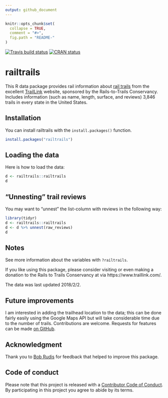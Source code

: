 ```yaml
---
output: github_document
---
```


<!-- README.md is generated from README.Rmd. Please edit that file -->

```r
knitr::opts_chunk$set(
  collapse = TRUE,
  comment = "#>",
  fig.path = "README-"
)
```

[![Travis build status](https://travis-ci.org/jrosen48/railtrails.svg?branch=master)](https://travis-ci.org/jrosen48/railtrails) [![CRAN status](http://www.r-pkg.org/badges/version/railtrails)](https://cran.r-project.org/package=railtrails)

# railtrails

This R data package provides rail information about [rail trails](https://en.wikipedia.org/wiki/Rail_trail) from the excellent [TrailLink](https://www.traillink.com/) website, sponsored by the Rails-to-Trails Conservancy. Includes information (such as name, length, surface, and reviews) 3,846 trails in every state in the United States.

## Installation

You can install railtrails with the `install.packages()` function.

```r
install.packages("railtrails")
```

## Loading the data

Here is how to load the data:

```r
d <- railtrails::railtrails
d
```

## "Unnesting" trail reviews

You may want to "unnest" the list-column with reviews in the following way:

```r
library(tidyr)
d <- railtrails::railtrails
d <- d %>% unnest(raw_reviews)
d
```

## Notes

See more information about the variables with `?railtrails`.

If you like using this package, please consider visiting or even making a donation to the Rails to Trails Conservancy at via https://www.traillink.com/.

The data was last updated 2018/2/2.

## Future improvements

I am interested in adding the trailhead location to the data; this can be done fairly easily using the Google Maps API but will take considerable time due to the number of trails. Contributions are welcome. Requests for features can be made [on GitHub](https://github.com/jrosen48/railtrails/issues).

## Acknowledgment

Thank you to [Bob Rudis](https://rud.is/) for feedback that helped to improve this package.

## Code of conduct

Please note that this project is released with a [Contributor Code of Conduct](CODE_OF_CONDUCT.md). By participating in this project you agree to abide by its terms.
  
